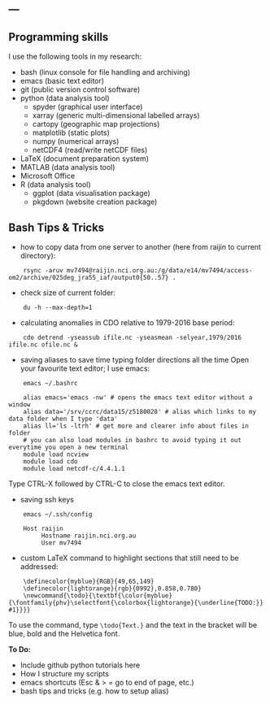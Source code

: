 ---
---

<link rel="stylesheet" href="styles.css" type="text/css">

## Programming skills
I use the following tools in my research:

* bash (linux console for file handling and archiving)
* emacs (basic text editor)
* git (public version control software)
* python (data analysis tool)
    + spyder (graphical user interface)
    + xarray (generic multi-dimensional labelled arrays)
    + cartopy (geographic map projections)
    + matplotlib (static plots)
    + numpy (numerical arrays)
    + netCDF4 (read/write netCDF files)
* LaTeX (document preparation system)
* MATLAB (data analysis tool)
* Microsoft Office 
* R (data analysis tool)
    + ggplot (data visualisation package)
    + pkgdown (website creation package)

## Bash Tips & Tricks
* how to copy data from one server to another (here from raijin to current directory):
```
    rsync -aruv mv7494@raijin.nci.org.au:/g/data/e14/mv7494/access-om2/archive/025deg_jra55_iaf/output0{50..57} .
```
* check size of current folder:
```
    du -h --max-depth=1
``` 
* calculating anomalies in CDO relative to 1979-2016 base period:
```
    cdo detrend -yseassub ifile.nc -yseasmean -selyear,1979/2016 ifile.nc ofile.nc &
```
* saving aliases to save time typing folder directions all the time
Open your favourite text editor; I use emacs:
```
    emacs ~/.bashrc
```
```
    alias emacs='emacs -nw' # opens the emacs text editor without a window
    alias data='/srv/ccrc/data15/z5180028' # alias which links to my data folder when I type 'data'
    alias ll='ls -ltrh' # get more and clearer info about files in folder
    # you can also load modules in bashrc to avoid typing it out everytime you open a new terminal
    module load ncview
    module load cdo
    module load netcdf-c/4.4.1.1
```
Type CTRL-X followed by CTRL-C to close the emacs text editor.

* saving ssh keys
```
    emacs ~/.ssh/config
```
```
    Host raijin
         Hostname raijin.nci.org.au
         User mv7494
```
* custom LaTeX command to highlight sections that still need to be addressed:
```
    \definecolor{myblue}{RGB}{49,65,149}
    \definecolor{lightorange}{rgb}{0992},0.858,0.780}
    \newcommand{\todo}{\textbf{\color{myblue}{\fontfamily{phv}\selectfont{\colorbox{lightorange}{\underline{TODO:}} #1}}}}
```
To use the command, type ```\todo{Text.}``` and the text in the bracket will be blue, bold and the Helvetica font.



__To Do:__


- Include github python tutorials here
- How I structure my scripts
- emacs shortcuts (Esc & > = go to end of page, etc.)
- bash tips and tricks (e.g. how to setup alias)